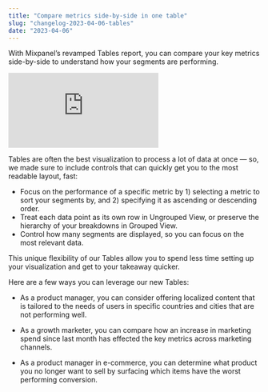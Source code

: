 ```yaml
---
title: "Compare metrics side-by-side in one table"
slug: "changelog-2023-04-06-tables"
date: "2023-04-06"
---
```


With Mixpanel’s revamped Tables report, you can compare your key metrics side-by-side to understand how your segments are performing.

<div style={{position: 'relative', paddingBottom: '64.90384615384616%', height: 0}}><iframe src="https://www.loom.com/embed/f3e4791604fb48f9bfad4bee2021decf" frameBorder="0" webkitallowfullscreen="true" mozallowfullscreen="true" allowFullScreen style={{position: 'absolute', 'top': 0, 'left': 0, 'width': '100%', 'height': '100%'}}></iframe></div>

Tables are often the best visualization to process a lot of data at once — so, we made sure to include controls that can quickly get you to the most readable layout, fast:

* Focus on the performance of a specific metric by 1) selecting a metric to sort your segments by, and 2) specifying it as ascending or descending order.
* Treat each data point as its own row in Ungrouped View, or preserve the hierarchy of your breakdowns in Grouped View.
* Control how many segments are displayed, so you can focus on the most relevant data.

This unique flexibility of our Tables allow you to spend less time setting up your visualization and get to your takeaway quicker.

Here are a few ways you can leverage our new Tables:

* As a product manager, you can consider offering localized content that is tailored to the needs of users in specific countries and cities that are not performing well.

* As a growth marketer, you can compare how an increase in marketing spend since last month has effected the key metrics across marketing channels.

* As a product manager in e-commerce, you can determine what product you no longer want to sell by surfacing which items have the worst performing conversion.
